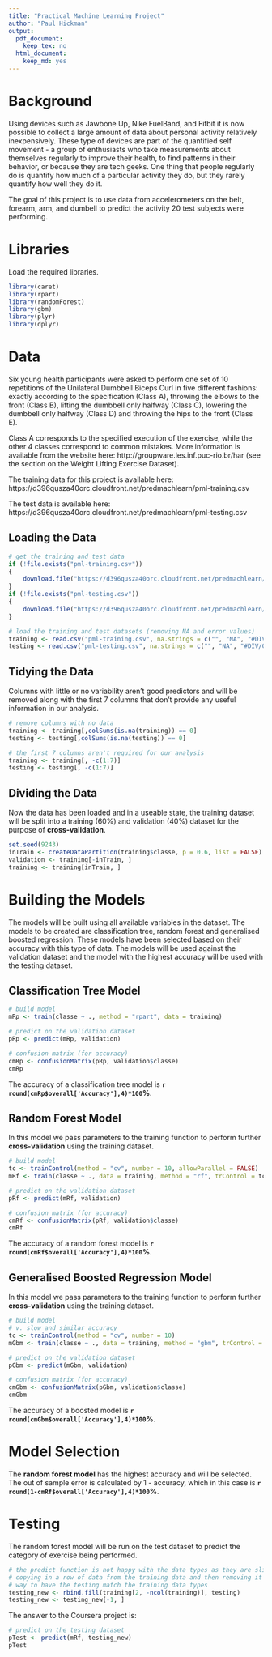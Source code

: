 ```yaml
---
title: "Practical Machine Learning Project"
author: "Paul Hickman"
output:
  pdf_document:
    keep_tex: no
  html_document:
    keep_md: yes
---
```


# Background

Using devices such as Jawbone Up, Nike FuelBand, and Fitbit it is now possible to collect a large amount of data about personal activity relatively inexpensively. These type of devices are part of the quantified self movement - a group of enthusiasts who take measurements about themselves regularly to improve their health, to find patterns in their behavior, or because they are tech geeks. One thing that people regularly do is quantify how much of a particular activity they do, but they rarely quantify how well they do it.

The goal of this project is to use data from accelerometers on the belt, forearm, arm, and dumbell to predict the activity 20 test subjects were performing.

# Libraries

Load the required libraries.

```r
library(caret)
library(rpart)
library(randomForest)
library(gbm)
library(plyr)
library(dplyr)
```

# Data

Six young health participants were asked to perform one set of 10 repetitions of the Unilateral Dumbbell Biceps Curl in five different fashions: exactly according to the specification (Class A), throwing the elbows to the front (Class B), lifting the dumbbell only halfway (Class C), lowering the dumbbell only halfway (Class D) and throwing the hips to the front (Class E).

Class A corresponds to the specified execution of the exercise, while the other 4 classes correspond to common mistakes.  More information is available from the website here: http://groupware.les.inf.puc-rio.br/har (see the section on the Weight Lifting Exercise Dataset).

The training data for this project is available here:
https://d396qusza40orc.cloudfront.net/predmachlearn/pml-training.csv

The test data is available here:
https://d396qusza40orc.cloudfront.net/predmachlearn/pml-testing.csv

## Loading the Data

```r
# get the training and test data
if (!file.exists("pml-training.csv"))
{
    download.file("https://d396qusza40orc.cloudfront.net/predmachlearn/pml-training.csv",destfile="pml-training.csv",method="libcurl")
}
if (!file.exists("pml-testing.csv"))
{
    download.file("https://d396qusza40orc.cloudfront.net/predmachlearn/pml-testing.csv",destfile="pml-testing.csv",method="libcurl")
}

# load the training and test datasets (removing NA and error values)
training <- read.csv("pml-training.csv", na.strings = c("", "NA", "#DIV/0!"))
testing <- read.csv("pml-testing.csv", na.strings = c("", "NA", "#DIV/0!"))
```

## Tidying the Data

Columns with little or no variability aren't good predictors and will be removed along with the first 7 columns that don't provide any useful information in our analysis.

```r
# remove columns with no data
training <- training[,colSums(is.na(training)) == 0]
testing <- testing[,colSums(is.na(testing)) == 0]

# the first 7 columns aren't required for our analysis
training <- training[, -c(1:7)]
testing <- testing[, -c(1:7)]
```

## Dividing the Data

Now the data has been loaded and in a useable state, the training dataset will be split into a training (60%) and validation (40%) dataset for the purpose of **cross-validation**.

```r
set.seed(9243)
inTrain <- createDataPartition(training$classe, p = 0.6, list = FALSE)
validation <- training[-inTrain, ]
training <- training[inTrain, ]
```

# Building the Models

The models will be built using all available variables in the dataset.  The models to be created are classification tree, random forest and generalised boosted regression.  These models have been selected based on their accuracy with this type of data.  The models will be used against the validation dataset and the model with the highest accuracy will be used with the testing dataset.

## Classification Tree Model

```r
# build model
mRp <- train(classe ~ ., method = "rpart", data = training)

# predict on the validation dataset
pRp <- predict(mRp, validation)

# confusion matrix (for accuracy)
cmRp <- confusionMatrix(pRp, validation$classe)
cmRp
```

The accuracy of a classification tree model is **`r round(cmRp$overall['Accuracy'],4)*100`%**.

## Random Forest Model

In this model we pass parameters to the training function to perform further **cross-validation** using the training dataset.

```r
# build model
tc <- trainControl(method = "cv", number = 10, allowParallel = FALSE)
mRf <- train(classe ~ ., data = training, method = "rf", trControl = tc)

# predict on the validation dataset
pRf <- predict(mRf, validation)

# confusion matrix (for accuracy)
cmRf <- confusionMatrix(pRf, validation$classe)
cmRf
```

The accuracy of a random forest model is **`r round(cmRf$overall['Accuracy'],4)*100`%**.

## Generalised Boosted Regression Model

In this model we pass parameters to the training function to perform further **cross-validation** using the training dataset.

```r
# build model
# v. slow and similar accuracy
tc <- trainControl(method = "cv", number = 10)
mGbm <- train(classe ~ ., data = training, method = "gbm", trControl = tc, verbose = FALSE)

# predict on the validation dataset
pGbm <- predict(mGbm, validation)

# confusion matrix (for accuracy)
cmGbm <- confusionMatrix(pGbm, validation$classe)
cmGbm
```

The accuracy of a boosted model is **`r round(cmGbm$overall['Accuracy'],4)*100`%**.

# Model Selection

The **random forest model** has the highest accuracy and will be selected.  The out of sample error is calculated by 1 - accuracy, which in this case is **`r round(1-cmRf$overall['Accuracy'],4)*100`%**.

# Testing

The random forest model will be run on the test dataset to predict the category of exercise being performed.

```r
# the predict function is not happy with the data types as they are slightly different
# copying in a row of data from the training data and then removing it was the best
# way to have the testing match the training data types
testing_new <- rbind.fill(training[2, -ncol(training)], testing)
testing_new <- testing_new[-1, ]
```

The answer to the Coursera project is:

```r
# predict on the testing dataset
pTest <- predict(mRf, testing_new)
pTest
```
